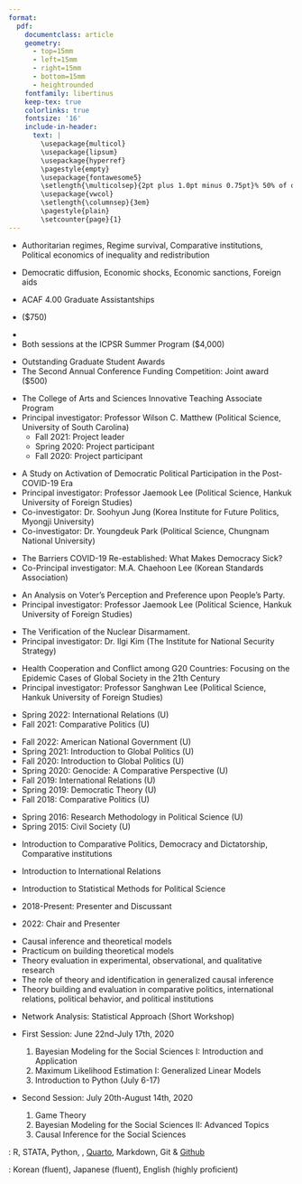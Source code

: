 ```yaml
---
format: 
  pdf: 
    documentclass: article
    geometry:
      - top=15mm
      - left=15mm
      - right=15mm
      - bottom=15mm
      - heightrounded
    fontfamily: libertinus
    keep-tex: true
    colorlinks: true
    fontsize: '16'
    include-in-header: 
      text: |
        \usepackage{multicol}
        \usepackage{lipsum}
        \usepackage{hyperref}
        \pagestyle{empty}
        \usepackage{fontawesome5}
        \setlength{\multicolsep}{2pt plus 1.0pt minus 0.75pt}% 50% of original values
        \usepackage{vwcol}
        \setlength{\columnsep}{3em}
        \pagestyle{plain}
        \setcounter{page}{1}
---
```


<!-- TITLE -->

```{=tex}
\begin{huge}\begin{center}{\bf SANGHOON PARK}\end{center}\end{huge}
```
<!-- CONTACT INFO -->

```{=tex}
\begin{center}
{\faEnvelope}\href{sp23@email.sc.edu}{\ttfamily sp23@email.sc.edu} ∙
{\faLink} \href{sanghoon-park.com}{\ttfamily sanghoon-park.com} ∙ 
{\faGithub} \href{https://github.com/pherephobia}{\ttfamily github.com/pherephobia}
\end{center}
\vspace{15pt}
```
<!-- EDUCATION: PHD -->

```{=tex}
\vspace{3pt}
\begin{large}
 {\bf EDUCATION}
  \vspace{3pt}
  \hrule
  \begin{multicols}{2}
    \begin{flushleft}{\bf University of South Carolina}\end{flushleft}
    \begin{flushright}Expected Apr 2023\end{flushright}
  \end{multicols}
  \vspace{-0.17cm}
  \begin{multicols}{2}
    \begin{flushleft}Ph.D. Candidate: Political Science\end{flushleft}
    \begin{flushright}Columbia, SC\end{flushright}
  \end{multicols}
  \vspace{-0.25cm}
  \hspace{3pt}\textit{Fields for Comprehensive Exams:}\\
  \vspace{-0.25cm}
  \hspace{6pt}\textit{Comprative Politics} (Major, passed with distinction), \textit{International Relations} (Minor)
\end{large}
\vspace{3pt}
```
<!-- EDUCATION: MA -->

```{=tex}
\vspace{7pt}
\begin{large}
   \begin{multicols}{2}
    \begin{flushleft}{\bf Hankuk University of Foreign Studies}\end{flushleft}
    \begin{flushright}Feb 2017\end{flushright}
  \end{multicols}
  \vspace{-0.17cm}
  \begin{multicols}{2}
    \begin{flushleft}M.A.: Political Science and International Relations\end{flushleft}
    \begin{flushright}Seoul, ROK\end{flushright}
  \end{multicols}
  \vspace{-0.25cm}
  \hspace{3pt}Advisor: Dr. Jaemook Lee (Political Science), and specially Daejin Yi (Political Science)
\end{large}
\vspace{3pt}
```
<!-- EDUCATION: BA -->

```{=tex}
\begin{large}
  \begin{multicols}{2}
    \begin{flushleft}{\bf Hankuk University of Foreign Studies}\end{flushleft}
    \begin{flushright}Feb 2015\end{flushright}
  \end{multicols}
  \vspace{-0.17cm}
  \begin{multicols}{2}
    \begin{flushleft}B.A.: Political Science and International Relations\end{flushleft}
    \begin{flushright}Seoul, ROK\end{flushright}
  \end{multicols}
\end{large}
\vspace{7pt}
```
<!-- RESEARCH INTERESTS: 1ST BULLET-->

```{=tex}
\begin{large}{\bf RESEARCH INTERESTS}
  \vspace{3pt}
  \hrule
  \begin{multicols}{2}
    \begin{flushleft}{\bf Comparative Politics}\end{flushleft}
    \begin{flushright}\end{flushright}
  \end{multicols}
\end{large}
\vspace{-0.16cm}
```
-   Authoritarian regimes, Regime survival, Comparative institutions, Political
    economics of inequality and redistribution

\vspace{7pt}

<!-- RESEARCH INTERESTS: 2ND BULLET-->

```{=tex}
\begin{large}
  \begin{multicols}{2}
    \begin{flushleft}{\bf International Relations}\end{flushleft}
    \begin{flushright}\end{flushright}
  \end{multicols}
\end{large}
\vspace{-0.16cm}
```
-   Democratic diffusion, Economic shocks, Economic sanctions, Foreign aids

\vspace{7pt}

<!-- PEERREVIEWED : 1ST BULLET-->

```{=tex}
\begin{large}{\bf PEER-REVIEWED ARTICLES}
  \vspace{3pt}
  \hrule
\end{large}
  \begin{itemize}
    \item[9.] \textbf{Park, Sanghoon}. 2022. ``\href{http://www.partystudies.or.kr/contents/bbs/bbs_list.html?bbs_cls_cd=004003}{Effect of reasons for re-election on voting participation and outcomes: An empirical examination of re/by-elections for the Korean National Assembly after democratization.}"  \textit{Korean Party Studies Review} 21(3): 41-80. 
\item[8.] Kang, Jiyoon, \textbf{Sanghoon Park}, and Sun Gue Yang. 2022. ``\href{http://basicdata.kr/board/read/journals/146/}{Leadership in Communication:
How Leadership and Communication Affect Public Service Motivation (PSM)}." \textit{Journal of Research Methodology} 7(1): 23-60.
\item[7.] \textbf{Park, Sanghoon}, Chaehoon Lee, and Ilgi Kim. 2020. ``\href{https://www.earticle.net/Journal/Issues/511/28448}{Infectious Disease Management and New Security Strategies: The Case of African Swine Fever in South Korea}." \textit{The Journal of Peace Studies} 21(2): 143-174.
\item[6.] \textbf{Park, Sanghoon}, and Jaeyoung Hur. 2020. ``\href{http://www.discourse201.org/html/sub05_01.asp}{Does North Korea Policies Reflect Public Opinion? The Public Awareness Survey Around the 4.27 Panmunjom Declaration}." \textit{Discourse 201} 23(2): 83-113.
\item[5.] Lee, Jaehoon, and \textbf{Sagnhoon Park}. 2020. ``\href{https://m.nec.go.kr/portal/cmm/fms/FileDown.do?atchFileId=5d0ffae936edc42f3b4e864801f86a0f4096c44da03fede418b94067e8f9d0ea&fileSn=1&bbsId=&searchYear=}{Climate and Electoral Participation: The Effect of Particulate Matter on Election in South Korea}'' \textit{The Study of Election} 12(1): 77-98.  
\item[4.] \textbf{Park, Sanghoon}, Jaemook Lee, and Daejin Yi. 2017. \href{http://www.dbpia.co.kr/Journal/ArticleDetail/NODE07183479?TotalCount=1&Seq=1&q=%5B%EB%8F%85%EC%9E%AC%EA%B5%AD%EA%B0%80%EC%99%80%20%EC%9E%AC%EB%B6%84%EB%B0%B0%C2%A7coldb%C2%A72%C2%A751%C2%A73%5D&searchWord=%EC%A0%84%EC%B2%B4%3D%5E%24%EB%8F%85%EC%9E%AC%EA%B5%AD%EA%B0%80%EC%99%80%20%EC%9E%AC%EB%B6%84%EB%B0%B0%5E*&Multimedia=0&isIdentifyAuthor=0&Collection=0&SearchAll=%EB%8F%85%EC%9E%AC%EA%B5%AD%EA%B0%80%EC%99%80%20%EC%9E%AC%EB%B6%84%EB%B0%B0&isFullText=0&specificParam=0&SearchMethod=0&Sort=1&SortType=desc&Page=1&PageSize=20#}{``Dictatorships and Redistribution: Empirical Analysis of Redistribution by Dictatorships Sub-regime Type."} \textit{OUGHTOPIA} 32(1), 271-314.
\item[3.] Oh, Sujin, \textbf{Sanghoon Park}, and Jaemook Lee. 2017. \href{http://www.dbpia.co.kr/Journal/ArticleDetail/NODE07131578?TotalCount=1&Seq=1&q=%5B%EC%9D%B4%EC%9E%AC%EB%AC%B5%20%EC%98%A4%EC%88%98%EC%A7%84%20%EB%B0%95%EC%83%81%ED%9B%88%20%EA%B3%84%EA%B8%89%ED%88%AC%ED%91%9C%C2%A7coldb%C2%A72%C2%A751%C2%A73%5D&searchWord=%EC%A0%84%EC%B2%B4%3D%5E%24%EC%9D%B4%EC%9E%AC%EB%AC%B5%20%EC%98%A4%EC%88%98%EC%A7%84%20%EB%B0%95%EC%83%81%ED%9B%88%20%EA%B3%84%EA%B8%89%ED%88%AC%ED%91%9C%5E*&Multimedia=0&isIdentifyAuthor=0&Collection=0&SearchAll=%EC%9D%B4%EC%9E%AC%EB%AC%B5%20%EC%98%A4%EC%88%98%EC%A7%84%20%EB%B0%95%EC%83%81%ED%9B%88%20%EA%B3%84%EA%B8%89%ED%88%AC%ED%91%9C&isFullText=0&specificParam=0&SearchMethod=0&Sort=1&SortType=desc&Page=1&PageSize=20#}{``Class Betrayal Voting and Political Knowledge in the 20th Korean General Election." \textit{Korean Political Science Review} 51(1), 153-180.}
\item[2.] Park, Youngdeuk, \textbf{Sanghoon Park}. 2016. \href{http://kiss.kstudy.com/thesis/thesis-view.asp?key=3472800}{``Determinants of Voting Choice in Brexit Referendum: Skill Level and Job Competition in the Labor Market."} \textit{The Korean Journal of Area Studies} 34(3), 1-31. 
\item[1.] \textbf{Park, Sanghoon}. 2015. \href{http://search.koreanstudies.net/thesis/thesis-view.asp?key=3438155}{``Welfare Expenditure and Economic Growth: The Sub-types of Welfare Expenditure of OECD countries."} \textit{Global Political Research} 9(2), 81-107.    
\end{itemize}

\vspace{-0.16cm}
```
\vspace{7pt}

<!-- OTHER PUBLICATIONS -->

```{=tex}
\begin{large}{\bf OTHER PUBLICATIONS}
  \vspace{3pt}
  \hrule
\end{large}
\begin{itemize}
  \item[2.] Wilson, Matthew and \textbf{Sanghoon Park}. "Empirical Indicators of Democracy and Authoritarianism." In {\it Oxford Bibliographies in Political Science}. Ed. Sandy Maised. New York: Oxford University Press. DOI: \href{https://www.oxfordbibliographies.com/display/document/obo-9780199756223/obo-9780199756223-0348.xml}{10.1093/OBO/9780199756223-0348}.
    \item[1.] \textbf{Park, Sanghoon} and Jaeyoung Hur. 2021. "What do we know and do not know?: Attitudes toward North Korea and unification." In {\it Issues and Perspectives in Korean Peace Process.} Hankuk University of Foreign Studies Knowledge Contents \& Press.
\end{itemize}
\vspace{-0.16cm}
```
\vspace{7pt}

<!-- UNDERREVIEW -->

```{=tex}
\begin{large}{\bf UNDER REVIEWS}
  \vspace{3pt}
  \hrule
\end{large}
\begin{itemize}
\item[3.] Wilson, Charles Matthew, Christopher Howell, Kelsey Martin-Morales, and \textbf{Sanghoon Park}. 2022. ``Concept Mapping and Reading Comprehension."
\item[2.] Park, Chun-Young and \textbf{Sanghoon Park}. 2022. ``You Scratch My Back, and I Scratch Yours: An Explanation of Dyadic Politics of Naming and Shaming."
\item[1.] Hur, Jaeyoung, Hyun-Hee Heo, \textbf{Sanghoon Park}, Deok-Hyun Jang, Jin-Yong Lee, Jin-Yong, and Won-Mo Jang. 2022. ``Risk Perceptions, Ideology, and Voting Intentions During the COVID-19 Pandemic: A Cross-sectional Study in South Korea."
\end{itemize}
```
\vspace{7pt}

<!-- \item[1.] Jaeyoung, Hur, \textbf{Sanghoon Park}, Hannah Kim, and Taehee Whang. 2021. ``Social Capital and the Success of Economic Sanction." -->

<!-- WORKS IN PROGRESS -->

```{=tex}
\begin{large}{\bf WORKS IN PROGRESS}
  \vspace{3pt}
  \hrule
\end{large}
\begin{itemize}
    \item[4.] ``Expanding China's Influence in the International Human Rights Regime." (with Hyunkyu Kim)
    \item[3.] ``Party Institutionalization and Civil Conflict." (with Dr. Matthew C. Wilson)
    \item[2.] ``Digital Technology and the Choice to Repress or Co-opt." (with Emily Harmon and Kuanwu Chen)
    %\item[2.] ``You Scratch My Back and I Scratch Yours: An Explanation of Dyadic Politics of Naming and Shaming"
    % \item[3.] ``Heterogeneous Democratization: Elite Politics and Economic Sanctions."
    \item[1.] ``Why Do Authoritarian Regimes Provide the Welfare Programs?"
%   \item[4.] ``Why Some Authoritarian Regimes Grow More than Other Authoritarian Regimes?."
%   \item[3.] ``When Democratic Breakdown Happens? Inequality and Democratic Consolidation."
    % \item[1.] ``The Welfare States without Labour in Asia: Power Resources Theory Revisited."
%   \item[1.] ``Labour condition and the society: unstability and Infertility, the conditional effects of labour protection."
\end{itemize}
```
\vspace{7pt}

<!-- HONORS, AWARDS, GRANTS -->

```{=tex}
\begin{large}{\bf HONORS, AWARDS, AND GRANTS}
  \vspace{3pt}
  \hrule
  \begin{multicols}{2}
    \begin{flushleft}{\bf University of South Carolina}\end{flushleft}
    \begin{flushright}Aug 2018-May 2023\end{flushright}
  \end{multicols}
  \vspace{-0.17cm}
  \begin{multicols}{2}
    \begin{flushleft}\textit{Department of Political Science}\end
    {flushleft}\begin{flushright}Columbia, SC\end
    {flushright}
  \end{multicols}
\end{large}
\vspace{-0.16cm}
```
-   ACAF 4.00 Graduate Assistantships

\vspace{7pt}

```{=tex}
\begin{large}
  \begin{multicols}{2}
    \begin{flushleft}{\bf EITM Institute}\end{flushleft}
    \begin{flushright}June 2022-Jul 2022\end{flushright}
  \end{multicols}
  \vspace{-0.17cm}
  \begin{multicols}{2}
    \begin{flushleft}\textit{University of California, Berkeley}\end
    {flushleft}\begin{flushright}Berkeley, CA\end
    {flushright}
  \end{multicols}
\end{large}
\vspace{-0.16cm}
```
-   \href{https://eitminstitute.org/institute/2022/}{2022 EITM Summer Institute}
    (\$750)

\vspace{7pt}

```{=tex}
\begin{large}
  \begin{multicols}{2}
    \begin{flushleft}{\bf EITM Institute}\end{flushleft}
    \begin{flushright}June 2020-Aug 2020\end{flushright}
  \end{multicols}
  \begin{multicols}{2}
    \begin{flushleft}\textit{University of Michigan, Ann Arbor}\end
    {flushleft}\begin{flushright}Ann Arbor, MI\end
    {flushright}
  \end{multicols}
\end{large}
\vspace{-0.16cm}
```
-   \href{https://52.2.147.143/icpsrweb/content/sumprog/scholarships/winners-2020.html}{EITM Certification Scholarships}
-   Both sessions at the ICPSR Summer Program (\$4,000)

\vspace{7pt}

```{=tex}
\begin{large}
  \begin{multicols}{2}
    \begin{flushleft}{\bf University of South Carolina}\end{flushleft}
    \begin{flushright}2020\end{flushright}
  \end{multicols}
  \vspace{-0.17cm}
  \begin{multicols}{2}
    \begin{flushleft}\textit{Department of Political Science}\end
    {flushleft}\begin{flushright}Columbia, SC\end
    {flushright}
  \end{multicols}
\end{large}
\vspace{-0.16cm}
```
-   Outstanding Graduate Student Awards
-   The Second Annual Conference Funding Competition: Joint award (\$500)

\vspace{7pt}

<!-- CONFERENCE PRESENTATIONS -->

```{=tex}
\begin{large}{\bf CONFERENCE PRESENTATIONS}
  \vspace{3pt}
  \hrule
\end{large}

\begin{itemize}
  \item[22.] Kim, Hyun-kyu and {\bf Sanghoon Park}. {2022.} {``Chinese Foreign Policy and the Evolution of Human Rights Discourse.''} {\it The Summer Meeting of the Korean Association of International Studies,} Seoul, ROK.
  \item[21.] {\bf Park, Sanghoon} and Chunyoung Park. {2022.} {``You Scratch My Back and I Scratch Yours: An Explanation of Dyadic Politics of Naming and Shaming.''} {\it The Annual Conference for Midwest Political Science Association,} Chicago, IL, US.
  \item[20.] Wilson, Matthew Charles, Chris Howell, Kelsey Morgan Martin Morales, and {\bf Sanghoon Park}. {2022.} {``Concept Mapping and Reading Comprehension.''} {\it The Annual Conference for Midwest Political Science Association,} Chicago, IL, US.
  \item[19.] Jiyoon Kang and {\bf Park, Sanghoon}. {2022.} {``Willing to be a protester: Violence, solidarity, and durability of protests.''} {\it the 63rd ISA Annual Convention,} Nashville, TN, US.
  \item[18.] {\bf Park, Sanghoon}, Emily Harmon, and Kuan-Wu Chen. {2022.} {``Digital Technology and the Choice to Repress or Co-opt.''} {\it the 63rd ISA Annual Convention,} Nashville, TN, US.
  \item[17.] {\bf Park, Sanghoon}. {2022.} {``Social Capital and the Success of Economic Sanction."} {\it third annual Carolinas Conflict Consortium,} Columbia, SC, US.
  \item[16.] {\bf Park, Sanghoon} and Chunyoung Park. {2021.} {``You Scratch My Back and I Scratch Yours: An Explanation of Dyadic Politics of Naming and Shaming.''} {\it ISA-South Annual Meeting 2021,} Atlanta, GA, US.
  \item[15.] {\bf Park, Sanghoon}. {2021.} {``Heterogeneous Democratization: Economic Sanctions and Elite Politics''} {\it The Annual Conference for Midwest Political Science Association,} Virtual conference.
  \item[14.] {\bf Park, Sanghoon}. {2020.} {``Why Do Authoritarian Regimes Provide Welfare Programs?''} {\it The Annual Conference for Midwest Political Science Association,} Chicago, IL, US.
  \item[13.] {\bf Park, Sanghoon}. {2020.} \href{https://www.dropbox.com/s/7xr90ielm1vh1sd/poster.pdf?dl=0}{\tt Poster PDF.} {``When Does Water Bring Conflicts?''} {\it second annual Carolinas Conflict Consortium,} Charlotte, NC, US.
  \item[12.] {\bf Park, Sanghoon}. {2020.} {``Why Do Authoritarian Regimes Provide Welfare?''} {\it The Annual Conference for Southern Political Science Association,} San Juan, PR, US.
  \item[11.] {\bf Park, Sanghoon}. {2019.} {``Why Do Authoritarian Regimes Provide Welfare?''} {\it The World Congress for Korean Politics and Society,} Seoul, ROK.
  \item[10.] {\bf Park, Sanghoon}. {2018.} {``Authoritarian Welfare State and Inequality''} {\it The Summer Meeting of Korean Political Science Association,} Busan, ROK.
  \item[9.] {\bf Park, Sanghoon}. {2017.} {``Political Regimes and Economic Growth: The Autonomy and Constraints of Ruling Institutions''} {\it The Winter Meeting of Korean Political Science Association,} Seoul, ROK.
  \item[8.] {\bf Park, Sanghoon}, Jaemook Lee, and Youngdeuk Park. {2017.} {``Attitudes toward Security issues and Class Betrayal Voting.''} {\it The Summer Meeting of the Korean Association of Party Studies,} Busan, ROK.
  \item[7.] {\bf Park, Sanghoon}. {2017.} {``Asian Political Regimes and Economic Growth: the Non-linear Relationships and Indirect Path.''} {\it The Closing Presentation of Institutes for Political Methodology,} Taipei, TW.
  \item[6.] {\bf Park, Sanghoon} and Youngdeuk Park. {2017.} {``Government Debt and Welfare expenditure: the heterogeneous effects of expenditures.''} {\it The Summer Meeting of the Korean Association of International Studies,} Jeonju, ROK.
  \item[5.] {\bf Park, Sanghoon} and Gidong Kim. {2017.} {``Attitudes to North Korea and Vote Choice: The heterogeneous effect of political knowledge of North Korea.''} {\it The World Congress for Korean Politics and Society,} Seoul, ROK.
  \item[4.] {\bf Park, Sanghoon} and Suna Jeong. {2017.} {``Aid and Redistribution: the distributional effects of aid in recipient countries.''} {\it The World Congress for Korean Politics and Society,} Seoul, ROK.
  \item[3.] {\bf Park, Sanghoon} and Sujin Oh. {2016.} {``Class Betrayal Voting and Political Knowledge in the 20th Korean General Election.''} {\it The Winter Meeting of the Korean Political Science Association,} Seoul, ROK.
  \item[2.] {\bf Park, Sanghoon}. {2016.} {``The North Korea as Dictatorship: How It Redistributes for What.''} {\it The Annual Meeting of The Korean Association of Peace Studies,} Jeju, ROK.
  \item[1.] {\bf Park, Sanghoon}. {2016.} {``Dictatorships and Redistribution: Empirical Analysis of Redistribution by Dictatorship Sub-regime Type.''} {\it The Summer Meeting of the Korean Political Science Association,} Seoul, ROK.
\end{itemize}
\vspace{-0.16cm}
```
\vspace{7pt}

<!-- RESEARCH EXPERIENCE -->

```{=tex}
\begin{large}{\bf RESEARCH EXPERIENCE}
  \vspace{3pt}
  \hrule
  \begin{multicols}{2}
    \begin{flushleft}{\bf Graduate Research Assistan}\end{flushleft}
    \begin{flushright}2020-2021\end{flushright}
  \end{multicols}
  \vspace{-0.17cm}
  \begin{multicols}{2}
    \begin{flushleft}\textit{University of South Carolina}\end{flushleft}
    \begin{flushright}Columbia, SC\end{flushright}
  \end{multicols}
  \end{large}
\vspace{-0.16cm}
```
-   The College of Arts and Sciences Innovative Teaching Associate Program
-   Principal investigator: Professor Wilson C. Matthew (Political Science,
    University of South Carolina)
    -   Fall 2021: Project leader
    -   Spring 2020: Project participant
    -   Fall 2020: Project participant

\vspace{7pt}

```{=tex}
\begin{large}
  \begin{multicols}{2}
    \begin{flushleft}{\bf Research Assistant}\end{flushleft}
    \begin{flushright}2021\end{flushright}
  \end{multicols}
  \vspace{-0.17cm}
  \begin{multicols}{2}
    \begin{flushleft}\textit{National Assembly Research Service}\end{flushleft}
    \begin{flushright}Seoul, ROK\end{flushright}
  \end{multicols}
  \end{large}
\vspace{-0.16cm}
```
-   A Study on Activation of Democratic Political Participation in the
    Post-COVID-19 Era
-   Principal investigator: Professor Jaemook Lee (Political Science, Hankuk
    University of Foreign Studies)
-   Co-investigator: Dr. Soohyun Jung (Korea Institute for Future Politics,
    Myongji University)
-   Co-investigator: Dr. Youngdeuk Park (Political Science, Chungnam National
    University)

```{=tex}
\vspace{7pt}
\newpage
```
```{=tex}
\begin{large}
  \begin{multicols}{2}
    \begin{flushleft}{\bf Research Assistant}\end{flushleft}
    \begin{flushright}2020\end{flushright}
  \end{multicols}
  \vspace{-0.17cm}
  \begin{multicols}{2}
    \begin{flushleft}\textit{Korea Democracy Foundation}\end{flushleft}
    \begin{flushright}Seoul, ROK\end{flushright}
  \end{multicols}
  \end{large}
\vspace{-0.16cm}
```
-   The Barriers COVID-19 Re-established: What Makes Democracy Sick?
-   Co-Principal investigator: M.A. Chaehoon Lee (Korean Standards Association)

\vspace{7pt}

```{=tex}
\begin{large}
  \begin{multicols}{2}
    \begin{flushleft}{\bf Principal Investigator}\end{flushleft}
    \begin{flushright}2016\end{flushright}
  \end{multicols}
  \vspace{-0.17cm}
  \begin{multicols}{2}
    \begin{flushleft}\textit{People’s Party}\end{flushleft}
    \begin{flushright}Seoul, ROK\end{flushright}
  \end{multicols}
  \end{large}
\vspace{-0.16cm}
```
-   An Analysis on Voter's Perception and Preference upon People's Party.
-   Principal investigator: Professor Jaemook Lee (Political Science, Hankuk
    University of Foreign Studies)

\vspace{7pt}

```{=tex}
\begin{large}
  \begin{multicols}{2}
    \begin{flushleft}{\bf Research Assistant}\end{flushleft}
    \begin{flushright}2015\end{flushright}
  \end{multicols}
  \vspace{-0.17cm}
  \begin{multicols}{2}
    \begin{flushleft}\textit{Ministry of Unification}\end{flushleft}
    \begin{flushright}Seoul, ROK\end{flushright}
  \end{multicols}
  \end{large}
\vspace{-0.16cm}
```
-   The Verification of the Nuclear Disarmament.
-   Principal investigator: Dr. Ilgi Kim (The Institute for National Security
    Strategy)

\vspace{7pt}

```{=tex}
\begin{large}
  \begin{multicols}{2}
    \begin{flushleft}{\bf Research Assistant}\end{flushleft}
    \begin{flushright}2015\end{flushright}
  \end{multicols}
  \vspace{-0.17cm}
  \begin{multicols}{2}
    \begin{flushleft}\textit{National Research Foundation of Korea}\end{flushleft}
    \begin{flushright}Seoul, ROK\end{flushright}
  \end{multicols}
  \end{large}
\vspace{-0.16cm}
```
-   Health Cooperation and Conflict among G20 Countries: Focusing on the
    Epidemic Cases of Global Society in the 21th Century
-   Principal investigator: Professor Sanghwan Lee (Political Science, Hankuk
    University of Foreign Studies)

\vspace{7pt}

```{=tex}
\begin{large}{\bf TEACHING EXPERIENCE}
  \vspace{3pt}
  \hrule
  \begin{multicols}{2}
    \begin{flushleft}{\bf Instructor}\end{flushleft}
    \begin{flushright}2021-2022\end{flushright}
  \end{multicols}
  \vspace{-0.17cm}
  \begin{multicols}{2}
    \begin{flushleft}\textit{University of South Carolina}\end{flushleft}
    \begin{flushright}Columbia, SC\end{flushright}
  \end{multicols}
  \end{large}
\vspace{-0.16cm}
```
-   Spring 2022: International Relations (U)
-   Fall 2021: Comparative Politics (U)

\vspace{7pt}

```{=tex}
\begin{large}
  \begin{multicols}{2}
    \begin{flushleft}{\bf Teaching Assistant}\end{flushleft}
    \begin{flushright}2018-2022\end{flushright}
  \end{multicols}
  \vspace{-0.17cm}
  \begin{multicols}{2}
    \begin{flushleft}\textit{University of South Carolina}\end{flushleft}
    \begin{flushright}Columbia, SC\end{flushright}
  \end{multicols}
  \end{large}
\vspace{-0.16cm}
```
-   Fall 2022: American National Government (U)
-   Spring 2021: Introduction to Global Politics (U)
-   Fall 2020: Introduction to Global Politics (U)
-   Spring 2020: Genocide: A Comparative Perspective (U)
-   Fall 2019: International Relations (U)
-   Spring 2019: Democratic Theory (U)
-   Fall 2018: Comparative Politics (U)

\vspace{7pt}

```{=tex}
\begin{large}
  \begin{multicols}{2}
    \begin{flushleft}{\bf Teaching Assistant}\end{flushleft}
    \begin{flushright}2015-2016\end{flushright}
  \end{multicols}
  \vspace{-0.17cm}
  \begin{multicols}{2}
    \begin{flushleft}\textit{Hankuk University of Foreign Studies}\end{flushleft}
    \begin{flushright}Seoul, ROK\end{flushright}
  \end{multicols}
  \end{large}
\vspace{-0.16cm}
```
-   Spring 2016: Research Methodology in Political Science (U)
-   Spring 2015: Civil Society (U)

\vspace{7pt}

```{=tex}
\begin{large}{\bf TEACHING INTERESTS}
  \vspace{3pt}
  \hrule
  \begin{multicols}{2}
    \begin{flushleft}{\bf Comparative Politics}\end{flushleft}
    \begin{flushright}\end{flushright}
  \end{multicols}
\end{large}
\vspace{-0.16cm}
```
-   Introduction to Comparative Politics, Democracy and Dictatorship,
    Comparative institutions

\vspace{7pt}

```{=tex}
\begin{large}
  \begin{multicols}{2}
    \begin{flushleft}{\bf International Relations}\end{flushleft}
    \begin{flushright}\end{flushright}
  \end{multicols}
\end{large}
\vspace{-0.16cm}
```
-   Introduction to International Relations

\vspace{7pt}

```{=tex}
\begin{large}
  \begin{multicols}{2}
    \begin{flushleft}{\bf Political Methodology}\end{flushleft}
    \begin{flushright}\end{flushright}
  \end{multicols}
\end{large}
\vspace{-0.16cm}
```
-   Introduction to Statistical Methods for Political Science

```{=tex}
\vspace{7pt}
\newpage
```
<!-- PROFESSIONAL AFFILIATION -->

```{=tex}
\begin{large}
  {\bf PROFESSIONAL AFFILIATION}
  \vspace{3pt}
  \hrule
  \textit{Graduate Student Membership}
  \end{large}
  \begin{multicols}{2}
    \begin{flushleft}\textit{American Political Science Association}\end{flushleft}
    \begin{flushright}2021-Present\end{flushright}
  \end{multicols}
    \begin{multicols}{2}
    \begin{flushleft}\textit{Midwest Political Science Association}\end{flushleft}
    \begin{flushright}2019-Present\end{flushright}
  \end{multicols}
    \begin{multicols}{2}
    \begin{flushleft}\textit{Southern Political Science Association}\end{flushleft}
    \begin{flushright}2019-Present\end{flushright}
  \end{multicols}
    \begin{multicols}{2}
    \begin{flushleft}\textit{International Studies Association}\end{flushleft}
    \begin{flushright}2021-Present\end{flushright}
  \end{multicols}
    \begin{multicols}{2}
    \begin{flushleft}\textit{Korean Association of Party Studies}\end{flushleft}
    \begin{flushright}2022-Present\end{flushright}
  \end{multicols}
  \vspace{-0.17cm}
```
\vspace{7pt}

<!-- PROFESSIONAL SERVICE ACTIVITY -->

```{=tex}
\begin{large}
  {\bf PROFESSIONAL SERVICE ACTIVITIES}
\end{large}
  \vspace{3pt}
  \hrule
  \begin{multicols}{2}
    \begin{flushleft}International Relations and Comparative Politics Brown bag\end{flushleft}
    \begin{flushright}2018-Present\end{flushright}
  \end{multicols}
  \begin{multicols}{2}
    \begin{flushleft}\textit{Department of Political Science, UofSC}\end{flushleft}
    \begin{flushright}Columbia, SC\end{flushright}
  \end{multicols}
  \vspace{-0.17cm}
```
-   2018-Present: Presenter and Discussant

```{=tex}
  \begin{multicols}{2}
    \begin{flushleft}The Annual Conference\end{flushleft}
    \begin{flushright}Apr 2022\end{flushright}
  \end{multicols}
  \begin{multicols}{2}
    \begin{flushleft}\textit{Midwest Political Science Association}\end{flushleft}
    \begin{flushright}Chicago, IL\end{flushright}
  \end{multicols}
  \vspace{-0.17cm}
```
-   2022: Chair and Presenter

\vspace{7pt}

<!-- EXTRACURRICULUM-->

```{=tex}
\begin{large}
  {\bf EXTRA CURRICULUM \& SKILLS}
  \vspace{3pt}
  \end{large}
  \hrule
  \begin{multicols}{2}
    \begin{flushleft}{\bf EITM Summer Institute}\end{flushleft}
    \begin{flushright}June 2021-Jul 2021\end{flushright}
  \end{multicols}
    \begin{multicols}{2}
    \begin{flushleft}{\it University of California, Berkeley}\end{flushleft}
    \begin{flushright}Berkeley, CA\end{flushright}
  \end{multicols}
  \vspace{-0.17cm}
```
-   Causal inference and theoretical models
-   Practicum on building theoretical models
-   Theory evaluation in experimental, observational, and qualitative research
-   The role of theory and identification in generalized causal inference
-   Theory building and evaluation in comparative politics, international
    relations, political behavior, and political institutions

\vspace{7pt}

```{=tex}
  \begin{multicols}{2}
    \begin{flushleft}{\bf ICPSR Summer Program}\end{flushleft}
    \begin{flushright}May 2021\end{flushright}
  \end{multicols}
    \begin{multicols}{2}
    \begin{flushleft}{\it University of Michigan}\end{flushleft}
    \begin{flushright}Ann Arbor, MI\end{flushright}
  \end{multicols}
  \vspace{-0.17cm}
```
-   Network Analysis: Statistical Approach (Short Workshop)

\vspace{7pt}

```{=tex}
  \begin{multicols}{2}
    \begin{flushleft}{\bf ICPSR Summer Program}\end{flushleft}
    \begin{flushright}June 2020-Aug 2020\end{flushright}
  \end{multicols}
    \begin{multicols}{2}
    \begin{flushleft}{\it University of Michigan}\end{flushleft}
    \begin{flushright}Ann Arbor, MI\end{flushright}
  \end{multicols}
  \vspace{-0.17cm}
```
-   First Session: June 22nd-July 17th, 2020

    1.  Bayesian Modeling for the Social Sciences I: Introduction and
        Application
    2.  Maximum Likelihood Estimation I: Generalized Linear Models
    3.  Introduction to Python (July 6-17)

-   Second Session: July 20th-August 14th, 2020

    1.  Game Theory
    2.  Bayesian Modeling for the Social Sciences II: Advanced Topics
    3.  Causal Inference for the Social Sciences

\vspace{7pt}

\textbf{Computing Skills}: R, STATA, Python, \LaTeX,
[Quarto](https://quarto.org/), Markdown, Git & [Github](www.github.com)

\vspace{7pt}

\textbf{Languages}: Korean (fluent), Japanese (fluent), English (highly
proficient)

\mbox{} \vfill \centering \textit{Last updated: \today}
